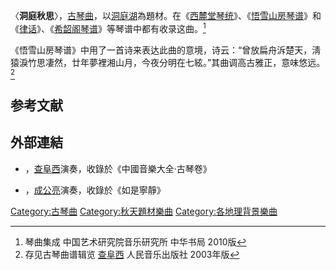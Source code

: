 〈'''洞庭秋思'''〉，[[古琴曲|古琴曲]]，以[[洞庭湖|洞庭湖]]為題材。在《[[西麓堂琴统|西麓堂琴统]]》、《[[悟雪山房琴谱|悟雪山房琴谱]]》和《[[律话|律话]]》、《[[希韶阁琴谱|希韶阁琴谱]]》等琴谱中都有收录这曲。<ref> 琴曲集成 中国艺术研究院音乐研究所 中华书局 2010版</ref> 

《悟雪山房琴谱》中用了一首诗来表达此曲的意境，诗云：“曾放扁舟泝楚天，淸猿淚竹思凄然，廿年夢裡湘山月，今夜分明在七絃。”其曲调高古雅正，意味悠远。<ref>存见古琴曲谱辑览 [[查阜西|查阜西]] 人民音乐出版社 2003年版</ref>

==参考文献==
{{reflist}}

== 外部連結 ==
*{{Youtube|kQ-FWTSpSFc|〈洞庭秋思〉}}，[[查阜西|查阜西]]演奏，收錄於《中國音樂大全‧古琴卷》
*{{YouTube|S9CPlO7_rzU|〈洞庭秋思〉}}，[[成公亮|成公亮]]演奏，收錄於《如是寧靜》{{Wayback|url=https://www.youtube.com/watch?v=S9CPlO7_rzU |date=20210811100826 }}

{{music-stub}}
[[Category:古琴曲|Category:古琴曲]]
[[Category:秋天題材樂曲|Category:秋天題材樂曲]]
[[Category:各地理背景樂曲|Category:各地理背景樂曲]]